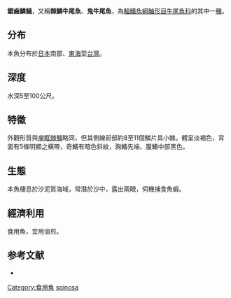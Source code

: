 {{Speciesbox
| name = 鋸齒鱗鯒
| image = 
| status = NE
| trend = unknown
| genus = Onigocia
| species = spinosa
| authority = [[Temminck_&_Schlegel|Temminck & Schlegel]], 1843
| synonyms = *''Insidiator spinosus''<br /><small>Temminck & Schlegel, 1843</small>
*''Platycephalus spinosus''<br /><small>Temminck & Schlegel, 1843</small>
*''Thysanophrys spinosus''<br /><small>Temminck & Schlegel, 1843</small>
}}

'''鋸齒鱗鯒'''，又稱'''棘鱗牛尾魚'''、'''鬼牛尾魚'''，為[[輻鰭魚綱|輻鰭魚綱]][[鮋形目|鮋形目]][[牛尾魚科|牛尾魚科]]的其中一[[種|種]]。

==分布==
本魚分布於[[日本|日本]]南部、[[東海|東海]]至[[台灣|台灣]]。

==深度==
水深5至100公尺。

==特徵==
外觀形質與[[瘤眶棘鯒|瘤眶棘鯒]]略同，但其側線前部約8至11個鱗片具小棘。體呈淡褐色，背面有5條明顯之橫帶，奇鰭有暗色斜紋，胸鰭先端、腹鰭中部黑色。

==生態==
本魚棲息於沙泥質海域，常潛於沙中，露出兩眼，伺機捕食魚蝦。

==經濟利用==
食用魚，宜用油煎。

==参考文献==
* {{TaiBNET| zh=棘鱗牛尾魚 | id=382812 | binomial=Onigocia spinosa | authority=Temminck & Schlegel, 1844 | var= | accessdate=2013-01-24}}
{{Taxonbar|from=Q2675267}}

[[Category:食用魚|Category:食用魚]]
[[Category:鱗鯒屬|spinosa]]